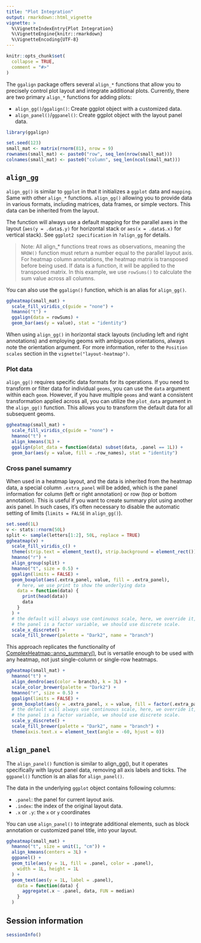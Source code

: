 ```yaml
---
title: "Plot Integration"
output: rmarkdown::html_vignette
vignette: >
  %\VignetteIndexEntry{Plot Integration}
  %\VignetteEngine{knitr::rmarkdown}
  %\VignetteEncoding{UTF-8}
---
```


```r
knitr::opts_chunk$set(
  collapse = TRUE,
  comment = "#>"
)
```

The `ggalign` package offers several `align_*` functions that allow you to
precisely control plot layout and integrate additional plots. Currently, there
are two primary `align_*` functions for adding plots:

  - `align_gg()`/`ggalign()`: Create ggplot object with a customized data.
  - `align_panel()`/`ggpanel()`: Create ggplot object with the layout panel
    data.

```r
library(ggalign)
```

```r
set.seed(123)
small_mat <- matrix(rnorm(81), nrow = 9)
rownames(small_mat) <- paste0("row", seq_len(nrow(small_mat)))
colnames(small_mat) <- paste0("column", seq_len(ncol(small_mat)))
```

## `align_gg`
`align_gg()` is similar to `ggplot` in that it initializes a `ggplot` data and
`mapping`. Same with other `align_*` functions. `align_gg()` allowing you to
provide data in various formats, including matrices, data frames, or simple
vectors. This data can be inherited from the layout. 

The function will always use a default mapping for the parallel axes in the
layout (`aes(y = .data$.y)` for horizontal stack or `aes(x = .data$.x)` for
vertical stack). See `ggplot2 specification` in `?align_gg` for details.

> Note: All align_* functions treat rows as observations, meaning the `NROW()`
function must return a number equal to the parallel layout axis. For heatmap
column annotations, the heatmap matrix is transposed before being used. If data
is a function, it will be applied to the transposed matrix. In this example, we
use `rowSums()` to calculate the sum value across all columns. 

You can also use the `ggalign()` function, which is an alias for `align_gg()`.

```r
ggheatmap(small_mat) +
  scale_fill_viridis_c(guide = "none") +
  hmanno("t") +
  ggalign(data = rowSums) +
  geom_bar(aes(y = value), stat = "identity")
```

When using `align_gg()` in horizontal stack layouts (including left and right
annotations) and employing geoms with ambiguous orientations, always note the
orientation argument. For more information, refer to the `Position scales`
section in the `vignette("layout-heatmap")`. 

### Plot data
`align_gg()` requires specific data formats for its operations. If you need to
transform or filter data for individual `geoms`, you can use the `data` argument
within each `geom`. However, if you have multiple `geoms` and want a consistent
transformation applied across all, you can utilize the `plot_data` argument in
the `align_gg()` function. This allows you to transform the default data for all
subsequent geoms. 

```r
ggheatmap(small_mat) +
  scale_fill_viridis_c(guide = "none") +
  hmanno("t") +
  align_kmeans(3L) +
  ggalign(plot_data = function(data) subset(data, .panel == 1L)) +
  geom_bar(aes(y = value, fill = .row_names), stat = "identity")
```

### Cross panel sumamry
When used in a heatmap layout, and the data is inherited from the heatmap data,
a special column `.extra_panel` will be added, which is the panel information
for column (left or right annotation) or row (top or bottom annotation). This is
useful if you want to create summary plot using another axis panel. In such
cases, it's often necessary to disable the automatic setting of limits (`limits =
FALSE` in `align_gg()`).

```r
set.seed(1L)
v <- stats::rnorm(50L)
split <- sample(letters[1:2], 50L, replace = TRUE)
ggheatmap(v) +
  scale_fill_viridis_c() +
  theme(strip.text = element_text(), strip.background = element_rect()) +
  hmanno("r") +
  align_group(split) +
  hmanno("t", size = 0.5) +
  ggalign(limits = FALSE) +
  geom_boxplot(aes(.extra_panel, value, fill = .extra_panel),
    # here, we use print to show the underlying data
    data = function(data) {
      print(head(data))
      data
    }
  ) +
  # the default will always use continuous scale, here, we override it, since
  # the panel is a factor variable, we should use discrete scale.
  scale_x_discrete() +
  scale_fill_brewer(palette = "Dark2", name = "branch")
```

This approach replicates the functionality of
[ComplexHeatmap::anno_summary()](https://jokergoo.github.io/ComplexHeatmap-reference/book/heatmap-annotations.html#summary-annotation),
but is versatile enough to be used with any heatmap, not just single-column or
single-row heatmaps.
```r
ggheatmap(small_mat) +
  hmanno("t") +
  align_dendro(aes(color = branch), k = 3L) +
  scale_color_brewer(palette = "Dark2") +
  hmanno("r", size = 0.5) +
  ggalign(limits = FALSE) +
  geom_boxplot(aes(y = .extra_panel, x = value, fill = factor(.extra_panel))) +
  # the default will always use continuous scale, here, we override it, since
  # the panel is a factor variable, we should use discrete scale.
  scale_y_discrete() +
  scale_fill_brewer(palette = "Dark2", name = "branch") +
  theme(axis.text.x = element_text(angle = -60, hjust = 0))
```

## `align_panel`
The `align_panel()` function is similar to align_gg(), but it operates
specifically with layout panel data, removing all axis labels and ticks. The
`ggpanel()` function is an alias for `align_panel()`. 

The data in the underlying `ggplot` object contains following columns:

 - `.panel`: the panel for current layout axis.
 - `.index`: the index of the original layout data.
 - `.x` or `.y`: the `x` or `y` coordinates

You can use `align_panel()` to integrate additional elements, such as block
annotation or customized panel title, into your layout.

```r
ggheatmap(small_mat) +
  hmanno("t", size = unit(1, "cm")) +
  align_kmeans(centers = 3L) +
  ggpanel() +
  geom_tile(aes(y = 1L, fill = .panel, color = .panel),
    width = 1L, height = 1L
  ) +
  geom_text(aes(y = 1L, label = .panel),
    data = function(data) {
      aggregate(.x ~ .panel, data, FUN = median)
    }
  )
```

## Session information
```r
sessionInfo()
```
